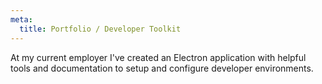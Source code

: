 ```yaml
---
meta:
  title: Portfolio / Developer Toolkit
---
```


At my current employer I've created an Electron application with helpful tools and documentation to setup and configure developer environments.
